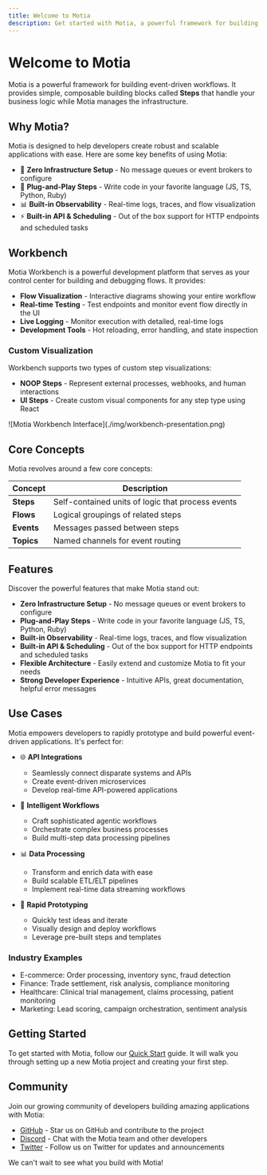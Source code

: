 ```yaml
---
title: Welcome to Motia
description: Get started with Motia, a powerful framework for building event-driven workflows
---
```


# Welcome to Motia

Motia is a powerful framework for building event-driven workflows. It provides simple, composable building blocks called **Steps** that handle your business logic while Motia manages the infrastructure.

## Why Motia?

Motia is designed to help developers create robust and scalable applications with ease. Here are some key benefits of using Motia:

- 🚀 **Zero Infrastructure Setup** - No message queues or event brokers to configure
- 🔌 **Plug-and-Play Steps** - Write code in your favorite language (JS, TS, Python, Ruby)
- 📊 **Built-in Observability** - Real-time logs, traces, and flow visualization
- ⚡ **Built-in API & Scheduling** - Out of the box support for HTTP endpoints and scheduled tasks

## Workbench

Motia Workbench is a powerful development platform that serves as your control center for building and debugging flows. It provides:

- **Flow Visualization** - Interactive diagrams showing your entire workflow
- **Real-time Testing** - Test endpoints and monitor event flow directly in the UI
- **Live Logging** - Monitor execution with detailed, real-time logs
- **Development Tools** - Hot reloading, error handling, and state inspection

### Custom Visualization

Workbench supports two types of custom step visualizations:

- **NOOP Steps** - Represent external processes, webhooks, and human interactions
- **UI Steps** - Create custom visual components for any step type using React

<div className="my-8">
  ![Motia Workbench Interface](./img/workbench-presentation.png)
</div>

## Core Concepts

Motia revolves around a few core concepts:

| Concept    | Description                                       |
| ---------- | ------------------------------------------------- |
| **Steps**  | Self-contained units of logic that process events |
| **Flows**  | Logical groupings of related steps                |
| **Events** | Messages passed between steps                     |  
| **Topics** | Named channels for event routing                  |

## Features

Discover the powerful features that make Motia stand out:

- **Zero Infrastructure Setup** - No message queues or event brokers to configure
- **Plug-and-Play Steps** - Write code in your favorite language (JS, TS, Python, Ruby)
- **Built-in Observability** - Real-time logs, traces, and flow visualization
- **Built-in API & Scheduling** - Out of the box support for HTTP endpoints and scheduled tasks
- **Flexible Architecture** - Easily extend and customize Motia to fit your needs
- **Strong Developer Experience** - Intuitive APIs, great documentation, helpful error messages

## Use Cases

Motia empowers developers to rapidly prototype and build powerful event-driven applications. It's perfect for:

- 🌐 **API Integrations**
  - Seamlessly connect disparate systems and APIs
  - Create event-driven microservices
  - Develop real-time API-powered applications

- 🤖 **Intelligent Workflows**
  - Craft sophisticated agentic workflows 
  - Orchestrate complex business processes
  - Build multi-step data processing pipelines
  
- 📊 **Data Processing**
  - Transform and enrich data with ease
  - Build scalable ETL/ELT pipelines 
  - Implement real-time data streaming workflows

- 🚀 **Rapid Prototyping**
  - Quickly test ideas and iterate
  - Visually design and deploy workflows
  - Leverage pre-built steps and templates

### Industry Examples

- E-commerce: Order processing, inventory sync, fraud detection
- Finance: Trade settlement, risk analysis, compliance monitoring  
- Healthcare: Clinical trial management, claims processing, patient monitoring
- Marketing: Lead scoring, campaign orchestration, sentiment analysis

## Getting Started

To get started with Motia, follow our [Quick Start](/docs/getting-started/quick-start) guide. It will walk you through setting up a new Motia project and creating your first step.

## Community

Join our growing community of developers building amazing applications with Motia:

- [GitHub](https://github.com/MotiaDev/motia) - Star us on GitHub and contribute to the project
- [Discord](https://discord.gg/motia) - Chat with the Motia team and other developers
- [Twitter](https://twitter.com/motiadev) - Follow us on Twitter for updates and announcements

We can't wait to see what you build with Motia! 